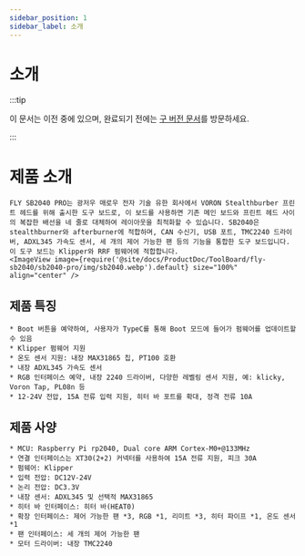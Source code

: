 ```yaml
---
sidebar_position: 1
sidebar_label: 소개
---
```




# 소개

:::tip

이 문서는 이전 중에 있으며, 완료되기 전에는 [구 버전 문서](https://mellow.klipper.cn/#/)를 방문하세요.

:::

# 제품 소개

    FLY SB2040 PRO는 광저우 매로우 전자 기술 유한 회사에서 VORON Stealthburber 프린트 헤드를 위해 출시한 도구 보드로, 이 보드를 사용하면 기존 메인 보드와 프린트 헤드 사이의 복잡한 배선을 네 줄로 대체하여 레이아웃을 최적화할 수 있습니다. SB2040은 stealthburner와 afterburner에 적합하며, CAN 수신기, USB 포트, TMC2240 드라이버, ADXL345 가속도 센서, 세 개의 제어 가능한 팬 등의 기능을 통합한 도구 보드입니다. 이 도구 보드는 Klipper와 RRF 펌웨어에 적합합니다.
    <ImageView image={require('@site/docs/ProductDoc/ToolBoard/fly-sb2040/sb2040-pro/img/sb2040.webp').default} size="100%" align="center" />


## 제품 특징

    * Boot 버튼을 예약하여, 사용자가 TypeC를 통해 Boot 모드에 들어가 펌웨어를 업데이트할 수 있음
    * Klipper 펌웨어 지원
    * 온도 센서 지원: 내장 MAX31865 칩, PT100 호환
    * 내장 ADXL345 가속도 센서
    * RGB 인터페이스 예약, 내장 2240 드라이버, 다양한 레벨링 센서 지원, 예: klicky, Voron Tap, PL08n 등
    * 12-24V 전압, 15A 전류 입력 지원, 히터 바 포트를 확대, 정격 전류 10A


## 제품 사양


    * MCU: Raspberry Pi rp2040, Dual core ARM Cortex-M0+@133MHz
    * 연결 인터페이스는 XT30(2+2) 커넥터를 사용하여 15A 전류 지원, 피크 30A
    * 펌웨어: Klipper
    * 입력 전압: DC12V-24V
    * 논리 전압: DC3.3V
    * 내장 센서: ADXL345 및 선택적 MAX31865
    * 히터 바 인터페이스: 히터 바(HEAT0)
    * 확장 인터페이스: 제어 가능한 팬 *3, RGB *1, 리미트 *3, 히터 파이프 *1, 온도 센서 *1
    * 팬 인터페이스: 세 개의 제어 가능한 팬
    * 모터 드라이버: 내장 TMC2240

